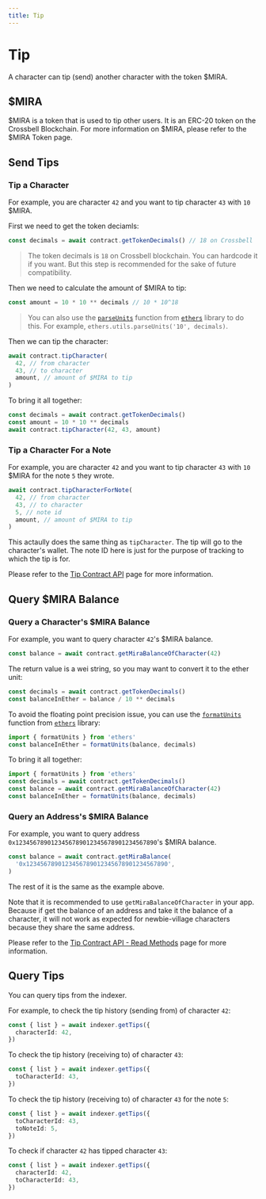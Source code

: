 ```yaml
---
title: Tip
---
```


# Tip

A character can tip (send) another character with the token $MIRA.

## $MIRA

$MIRA is a token that is used to tip other users. It is an ERC-20 token on the Crossbell Blockchain. For more information on $MIRA, please refer to the $MIRA Token page.

## Send Tips

### Tip a Character

For example, you are character `42` and you want to tip character `43` with `10` $MIRA.

First we need to get the token deciamls:

```ts
const decimals = await contract.getTokenDecimals() // 18 on Crossbell
```

> The token decimals is `18` on Crossbell blockchain. You can hardcode it if you want. But this step is recommended for the sake of future compatibility.

Then we need to calculate the amount of $MIRA to tip:

```ts
const amount = 10 * 10 ** decimals // 10 * 10^18
```

> You can also use the [`parseUnits`](https://docs.ethers.org/v6/api/utils/#parseUnits) function from [`ethers`](https://ethers.org/) library to do this.
> For example, `ethers.utils.parseUnits('10', decimals)`.

Then we can tip the character:

```ts
await contract.tipCharacter(
  42, // from character
  43, // to character
  amount, // amount of $MIRA to tip
)
```

To bring it all together:

```ts
const decimals = await contract.getTokenDecimals()
const amount = 10 * 10 ** decimals
await contract.tipCharacter(42, 43, amount)
```

### Tip a Character For a Note

For example, you are character `42` and you want to tip character `43` with `10` $MIRA for the note `5` they wrote.

```ts
await contract.tipCharacterForNote(
  42, // from character
  43, // to character
  5, // note id
  amount, // amount of $MIRA to tip
)
```

This actaully does the same thing as `tipCharacter`. The tip will go to the character's wallet. The note ID here is just for the purpose of tracking to which the tip is for.

Please refer to the [Tip Contract API](/sdk/js/contract/tip/tip) page for more information.

## Query $MIRA Balance

### Query a Character's $MIRA Balance

For example, you want to query character `42`'s $MIRA balance.

```ts
const balance = await contract.getMiraBalanceOfCharacter(42)
```

The return value is a wei string, so you may want to convert it to the ether unit:

```ts
const decimals = await contract.getTokenDecimals()
const balanceInEther = balance / 10 ** decimals
```

To avoid the floating point precision issue, you can use the [`formatUnits`](https://docs.ethers.org/v6/api/utils/#formatUnits) function from [`ethers`](https://ethers.org/) library:

```ts
import { formatUnits } from 'ethers'
const balanceInEther = formatUnits(balance, decimals)
```

To bring it all together:

```ts
import { formatUnits } from 'ethers'
const decimals = await contract.getTokenDecimals()
const balance = await contract.getMiraBalanceOfCharacter(42)
const balanceInEther = formatUnits(balance, decimals)
```

### Query an Address's $MIRA Balance

For example, you want to query address `0x1234567890123456789012345678901234567890`'s $MIRA balance.

```ts
const balance = await contract.getMiraBalance(
  '0x1234567890123456789012345678901234567890',
)
```

The rest of it is the same as the example above.

Note that it is recommended to use `getMiraBalanceOfCharacter` in your app. Because if get the balance of an address and take it the balance of a character, it will not work as expected for newbie-village characters because they share the same address.

Please refer to the [Tip Contract API - Read Methods](/sdk/js/contract/tip/read-methods) page for more information.

## Query Tips

You can query tips from the indexer.

For example, to check the tip history (sending from) of character `42`:

```ts
const { list } = await indexer.getTips({
  characterId: 42,
})
```

To check the tip history (receiving to) of character `43`:

```ts
const { list } = await indexer.getTips({
  toCharacterId: 43,
})
```

To check the tip history (receiving to) of character `43` for the note `5`:

```ts
const { list } = await indexer.getTips({
  toCharacterId: 43,
  toNoteId: 5,
})
```

To check if character `42` has tipped character `43`:

```ts
const { list } = await indexer.getTips({
  characterId: 42,
  toCharacterId: 43,
})
```
